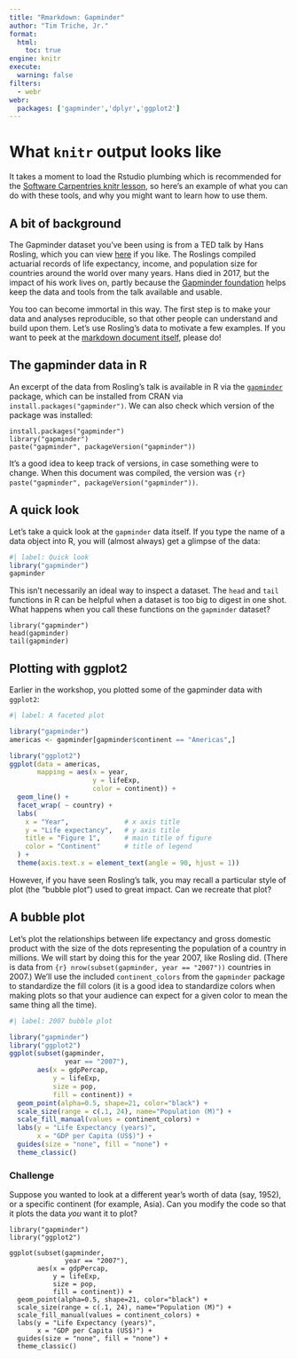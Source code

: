 ```yaml
---
title: "Rmarkdown: Gapminder"
author: "Tim Triche, Jr."
format: 
  html:
    toc: true
engine: knitr
execute:
  warning: false
filters:
  - webr
webr:
  packages: ['gapminder','dplyr','ggplot2']
---
```


# What `knitr` output looks like

It takes a moment to load the Rstudio plumbing which is recommended for the 
<a href="https://swcarpentry.github.io/r-novice-gapminder/14-knitr-markdown.html">Software Carpentries knitr lesson</a>, so here's an example of what you can 
do with these tools, and why you might want to learn how to use them. 


## A bit of background

The Gapminder dataset you've been using is from a TED talk by Hans Rosling, 
which you can view <a href="https://www.youtube.com/watch?v=hVimVzgtD6w">here</a> if you like. The Roslings compiled actuarial records of life expectancy,
income, and population size for countries around the world over many years. Hans
died in 2017, but the impact of his work lives on, partly because the
<a href="https://www.gapminder.org/about/about-gapminder/history/">Gapminder 
foundation</a> helps keep the data and tools from the talk available and usable.

You too can become immortal in this way. The first step is to make your data and
analyses reproducible, so that other people can understand and build upon them.
Let's use Rosling's data to motivate a few examples. If you want to peek
at the <a href="https://github.com/trichelab/trichelab.github.io/blob/gh-pages/webR/gapminder/Gapminder.qmd">markdown document itself</a>, please do!


## The gapminder data in R

An excerpt of the data from Rosling's talk is available in R via the
<a href="https://cran.r-project.org/package=gapminder">`gapminder`</a>
package, which can be installed from CRAN via `install.packages("gapminder")`.
We can also check which version of the package was installed:

```webr-r
install.packages("gapminder")
library("gapminder")
paste("gapminder", packageVersion("gapminder"))
```

It's a good idea to keep track of versions, in case something were to change.
When this document was compiled, the version was 
`{r} paste("gapminder", packageVersion("gapminder"))`.


## A quick look

Let's take a quick look at the `gapminder` data itself. If you type the name
of a data object into R, you will (almost always) get a glimpse of the data:

```r
#| label: Quick look 
library("gapminder")
gapminder
```

This isn't necessarily an ideal way to inspect a dataset.  The `head` and `tail`
functions in R can be helpful when a dataset is too big to digest in one shot. 
What happens when you call these functions on the `gapminder` dataset?

```webr-r
library("gapminder")
head(gapminder)
tail(gapminder)
```

## Plotting with ggplot2

Earlier in the workshop, you plotted some of the gapminder data with `ggplot2`:

```r
#| label: A faceted plot

library("gapminder") 
americas <- gapminder[gapminder$continent == "Americas",]

library("ggplot2")
ggplot(data = americas, 
       mapping = aes(x = year, 
                     y = lifeExp, 
                     color = continent)) +
  geom_line() + 
  facet_wrap( ~ country) +
  labs(
    x = "Year",              # x axis title
    y = "Life expectancy",   # y axis title
    title = "Figure 1",      # main title of figure
    color = "Continent"      # title of legend
  ) +
  theme(axis.text.x = element_text(angle = 90, hjust = 1))  

```

However, if you have seen Rosling's talk, you may recall a particular style 
of plot (the "bubble plot") used to great impact.  Can we recreate that plot?


## A bubble plot

Let's plot the relationships between life expectancy and gross domestic product
with the size of the dots representing the population of a country in millions.
We will start by doing this for the year 2007, like Rosling did. (There is data 
from `{r} nrow(subset(gapminder, year == "2007"))` countries in 2007.) We'll use
the included `continent_colors` from the `gapminder` package to standardize the
fill colors (it is a good idea to standardize colors when making plots so that 
your audience can expect for a given color to mean the same thing all the time).

```r
#| label: 2007 bubble plot

library("gapminder")
library("ggplot2")
ggplot(subset(gapminder, 
              year == "2007"), 
       aes(x = gdpPercap, 
           y = lifeExp, 
           size = pop,
           fill = continent)) + 
  geom_point(alpha=0.5, shape=21, color="black") +
  scale_size(range = c(.1, 24), name="Population (M)") +
  scale_fill_manual(values = continent_colors) + 
  labs(y = "Life Expectancy (years)", 
       x = "GDP per Capita (US$)") +
  guides(size = "none", fill = "none") + 
  theme_classic() 

```

### Challenge

Suppose you wanted to look at a different year's worth of data (say, 1952), or
a specific continent (for example, Asia). Can you modify the code so that it
plots the data _you_ want it to plot?

```webr-r

library("gapminder")
library("ggplot2")

ggplot(subset(gapminder, 
              year == "2007"), 
       aes(x = gdpPercap, 
           y = lifeExp, 
           size = pop,
           fill = continent)) + 
  geom_point(alpha=0.5, shape=21, color="black") +
  scale_size(range = c(.1, 24), name="Population (M)") +
  scale_fill_manual(values = continent_colors) + 
  labs(y = "Life Expectancy (years)", 
       x = "GDP per Capita (US$)") +
  guides(size = "none", fill = "none") + 
  theme_classic()

```
